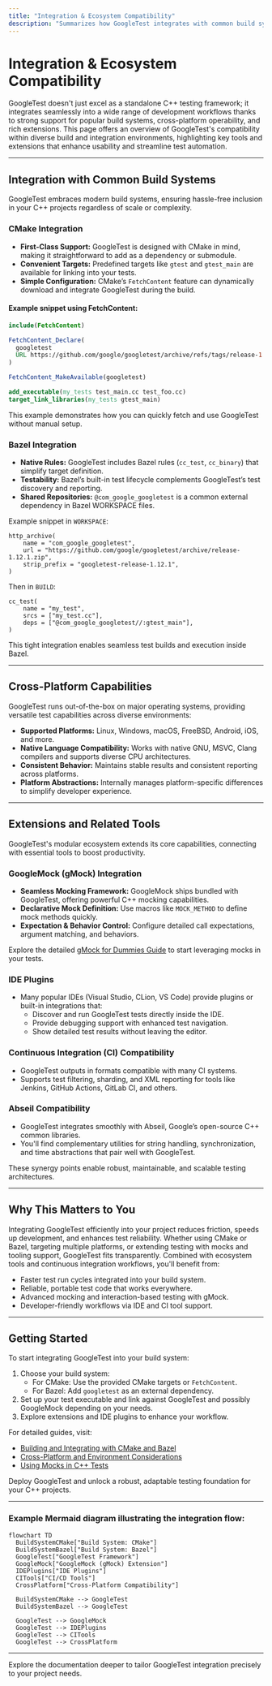 ```yaml
---
title: "Integration & Ecosystem Compatibility"
description: "Summarizes how GoogleTest integrates with common build systems (CMake, Bazel), its cross-platform capabilities, and noteworthy extensions or related tools that expand its usability. Briefly references well-known integrations (e.g., IDE plugins, CI/CD compatibility, Abseil)."
---
```


# Integration & Ecosystem Compatibility

GoogleTest doesn't just excel as a standalone C++ testing framework; it integrates seamlessly into a wide range of development workflows thanks to strong support for popular build systems, cross-platform operability, and rich extensions. This page offers an overview of GoogleTest's compatibility within diverse build and integration environments, highlighting key tools and extensions that enhance usability and streamline test automation.

---

## Integration with Common Build Systems

GoogleTest embraces modern build systems, ensuring hassle-free inclusion in your C++ projects regardless of scale or complexity.

### CMake Integration

- **First-Class Support:** GoogleTest is designed with CMake in mind, making it straightforward to add as a dependency or submodule.
- **Convenient Targets:** Predefined targets like `gtest` and `gtest_main` are available for linking into your tests.
- **Simple Configuration:** CMake’s `FetchContent` feature can dynamically download and integrate GoogleTest during the build.

#### Example snippet using FetchContent:
```cmake
include(FetchContent)

FetchContent_Declare(
  googletest
  URL https://github.com/google/googletest/archive/refs/tags/release-1.12.1.zip
)

FetchContent_MakeAvailable(googletest)

add_executable(my_tests test_main.cc test_foo.cc)
target_link_libraries(my_tests gtest_main)
```

This example demonstrates how you can quickly fetch and use GoogleTest without manual setup.

### Bazel Integration

- **Native Rules:** GoogleTest includes Bazel rules (`cc_test`, `cc_binary`) that simplify target definition.
- **Testability:** Bazel’s built-in test lifecycle complements GoogleTest’s test discovery and reporting.
- **Shared Repositories:** `@com_google_googletest` is a common external dependency in Bazel WORKSPACE files.

Example snippet in `WORKSPACE`:
```bazel
http_archive(
    name = "com_google_googletest",
    url = "https://github.com/google/googletest/archive/release-1.12.1.zip",
    strip_prefix = "googletest-release-1.12.1",
)
```

Then in `BUILD`:
```bazel
cc_test(
    name = "my_test",
    srcs = ["my_test.cc"],
    deps = ["@com_google_googletest//:gtest_main"],
)
```

This tight integration enables seamless test builds and execution inside Bazel.

---

## Cross-Platform Capabilities

GoogleTest runs out-of-the-box on major operating systems, providing versatile test capabilities across diverse environments:

- **Supported Platforms:** Linux, Windows, macOS, FreeBSD, Android, iOS, and more.
- **Native Language Compatibility:** Works with native GNU, MSVC, Clang compilers and supports diverse CPU architectures.
- **Consistent Behavior:** Maintains stable results and consistent reporting across platforms.
- **Platform Abstractions:** Internally manages platform-specific differences to simplify developer experience.

---

## Extensions and Related Tools

GoogleTest's modular ecosystem extends its core capabilities, connecting with essential tools to boost productivity.

### GoogleMock (gMock) Integration

- **Seamless Mocking Framework:** GoogleMock ships bundled with GoogleTest, offering powerful C++ mocking capabilities.
- **Declarative Mock Definition:** Use macros like `MOCK_METHOD` to define mock methods quickly.
- **Expectation & Behavior Control:** Configure detailed call expectations, argument matching, and behaviors.

Explore the detailed [gMock for Dummies Guide](https://google.github.io/googletest/gmock_for_dummies.html) to start leveraging mocks in your tests.

### IDE Plugins

- Many popular IDEs (Visual Studio, CLion, VS Code) provide plugins or built-in integrations that:
  - Discover and run GoogleTest tests directly inside the IDE.
  - Provide debugging support with enhanced test navigation.
  - Show detailed test results without leaving the editor.

### Continuous Integration (CI) Compatibility

- GoogleTest outputs in formats compatible with many CI systems.
- Supports test filtering, sharding, and XML reporting for tools like Jenkins, GitHub Actions, GitLab CI, and others.

### Abseil Compatibility

- GoogleTest integrates smoothly with Abseil, Google’s open-source C++ common libraries.
- You'll find complementary utilities for string handling, synchronization, and time abstractions that pair well with GoogleTest.

These synergy points enable robust, maintainable, and scalable testing architectures.

---

## Why This Matters to You

Integrating GoogleTest efficiently into your project reduces friction, speeds up development, and enhances test reliability. Whether using CMake or Bazel, targeting multiple platforms, or extending testing with mocks and tooling support, GoogleTest fits transparently. Combined with ecosystem tools and continuous integration workflows, you'll benefit from:

- Faster test run cycles integrated into your build system.
- Reliable, portable test code that works everywhere.
- Advanced mocking and interaction-based testing with gMock.
- Developer-friendly workflows via IDE and CI tool support.

---

## Getting Started

To start integrating GoogleTest into your build system:

1. Choose your build system:
   - For CMake: Use the provided CMake targets or `FetchContent`.
   - For Bazel: Add `googletest` as an external dependency.
2. Set up your test executable and link against GoogleTest and possibly GoogleMock depending on your needs.
3. Explore extensions and IDE plugins to enhance your workflow.

For detailed guides, visit:

- [Building and Integrating with CMake and Bazel](/guides/integration-scenarios/building-and-integrating-with-cmake-bazel)
- [Cross-Platform and Environment Considerations](/guides/integration-scenarios/cross-platform-considerations)
- [Using Mocks in C++ Tests](/guides/core-workflows/using-mocks-in-tests)

Deploy GoogleTest and unlock a robust, adaptable testing foundation for your C++ projects.

---

### Example Mermaid diagram illustrating the integration flow:

```mermaid
flowchart TD
  BuildSystemCMake["Build System: CMake"]
  BuildSystemBazel["Build System: Bazel"]
  GoogleTest["GoogleTest Framework"]
  GoogleMock["GoogleMock (gMock) Extension"]
  IDEPlugins["IDE Plugins"]
  CITools["CI/CD Tools"]
  CrossPlatform["Cross-Platform Compatibility"]

  BuildSystemCMake --> GoogleTest
  BuildSystemBazel --> GoogleTest

  GoogleTest --> GoogleMock
  GoogleTest --> IDEPlugins
  GoogleTest --> CITools
  GoogleTest --> CrossPlatform
```

---

Explore the documentation deeper to tailor GoogleTest integration precisely to your project needs.